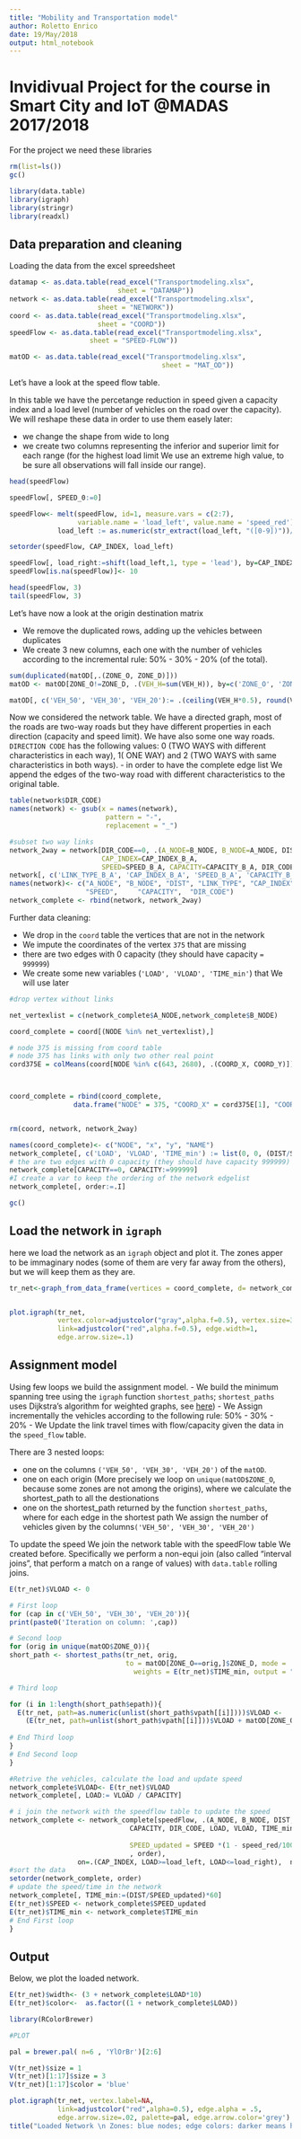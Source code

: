 ```yaml
---
title: "Mobility and Transportation model"
author: Roletto Enrico
date: 19/May/2018
output: html_notebook
---
```


# Invidivual Project for the course in Smart City and IoT @MADAS 2017/2018

For the project we need these libraries
```r
rm(list=ls())
gc()
```
```r
library(data.table)
library(igraph)
library(stringr)
library(readxl)

```

## Data preparation and cleaning

Loading the data from the excel spreedsheet
```r
datamap <- as.data.table(read_excel("Transportmodeling.xlsx", 
                           sheet = "DATAMAP"))
network <- as.data.table(read_excel("Transportmodeling.xlsx", 
                      sheet = "NETWORK"))
coord <- as.data.table(read_excel("Transportmodeling.xlsx", 
                      sheet = "COORD"))
speedFlow <- as.data.table(read_excel("Transportmodeling.xlsx", 
                    sheet = "SPEED-FLOW"))

matOD <- as.data.table(read_excel("Transportmodeling.xlsx", 
                                      sheet = "MAT_OD"))
```

Let's have a look at the speed flow table. 

In this table we have the percetange reduction in speed given a capacity index and a load level (number of vehicles on the road over the capacity). We will reshape these data in order to use them easely later:

- we change the shape from wide to long
- we create two columns representing the inferior and superior limit for each range (for the highest load limit We use an extreme high value, to be sure all observations will fall inside our range).
  

```r
head(speedFlow)

speedFlow[, SPEED_0:=0]

speedFlow<- melt(speedFlow, id=1, measure.vars = c(2:7), 
                 variable.name = 'load_left', value.name = 'speed_red')[,
            load_left := as.numeric(str_extract(load_left, "([0-9])"))/10] 

setorder(speedFlow, CAP_INDEX, load_left)

speedFlow[, load_right:=shift(load_left,1, type = 'lead'), by=CAP_INDEX]
speedFlow[is.na(speedFlow)]<- 10

head(speedFlow, 3)
tail(speedFlow, 3)

```

Let's have now a look at the origin destination matrix 

- We remove the duplicated rows, adding up the vehicles between duplicates
- We create 3 new columns, each one with the number of vehicles according to the incremental rule: 50% - 30% - 20% (of the total).


```r
sum(duplicated(matOD[,.(ZONE_O, ZONE_D)]))
matOD <- matOD[ZONE_O!=ZONE_D, .(VEH_H=sum(VEH_H)), by=c('ZONE_O', 'ZONE_D')]

matOD[, c('VEH_50', 'VEH_30', 'VEH_20'):= .(ceiling(VEH_H*0.5), round(VEH_H*0.3), VEH_H - round(VEH_H*0.3) - ceiling(VEH_H*0.5))]


```
Now we considered the network table. We have a directed graph, most of the roads are two-way roads but they have different properties in each direction (capacity and speed limit). We have also some one way roads. `DIRECTION CODE` has the following values: 0 (TWO WAYS with different characteristics in each way), 1( ONE WAY) and  2 (TWO WAYS with same characteristics in both ways). 
- in order to have the complete edge list We append the edges of the two-way road with different characteristics to the original table.

```r
table(network$DIR_CODE)
names(network) <- gsub(x = names(network),
                        pattern = "-",
                        replacement = "_")

#subset two way links
network_2way = network[DIR_CODE==0, .(A_NODE=B_NODE, B_NODE=A_NODE, DIST,   LINK_TYPE=LINK_TYPE_B_A, 
                       CAP_INDEX=CAP_INDEX_B_A, 
                       SPEED=SPEED_B_A, CAPACITY=CAPACITY_B_A, DIR_CODE)]
network[, c('LINK_TYPE_B_A', 'CAP_INDEX_B_A', 'SPEED_B_A', 'CAPACITY_B_A'):=NULL]
names(network)<- c("A_NODE", "B_NODE", "DIST", "LINK_TYPE", "CAP_INDEX",
                   "SPEED",     "CAPACITY",  "DIR_CODE")
network_complete <- rbind(network, network_2way)
```
Further data cleaning:

- We drop in the `coord` table the vertices that are not in the network 
- We impute the coordinates of the vertex `375` that are missing
- there are two edges with 0 capacity (they should have capacity `= 999999`)
- We create some new variables (`'LOAD', 'VLOAD', 'TIME_min'`) that We will use later
```r
#drop vertex without links

net_vertexlist = c(network_complete$A_NODE,network_complete$B_NODE)

coord_complete = coord[(NODE %in% net_vertexlist),]

# node 375 is missing from coord table
# node 375 has links with only two other real point
cord375E = colMeans(coord[NODE %in% c(643, 2680), .(COORD_X, COORD_Y)])



coord_complete = rbind(coord_complete,
                data.frame("NODE" = 375, "COORD_X" = cord375E[1], "COORD_Y" = cord375E[2], "NAME" = NA))


rm(coord, network, network_2way)

names(coord_complete)<- c("NODE", "x", "y", "NAME")
network_complete[, c('LOAD', 'VLOAD', 'TIME_min') := list(0, 0, (DIST/SPEED)*60) ]
# the are two edges with 0 capacity (they should have capacity 999999)
network_complete[CAPACITY==0, CAPACITY:=999999]
#I create a var to keep the ordering of the network edgelist
network_complete[, order:=.I]
```
```r
gc()
```

## Load the network in `igraph`

here we load the network as an `igraph` object and plot it. The zones apper to be immaginary nodes (some of them are very far away from the others), but we will keep them as they are. 
```r
tr_net<-graph_from_data_frame(vertices = coord_complete, d= network_complete, directed = TRUE)


plot.igraph(tr_net,
            vertex.color=adjustcolor("gray",alpha.f=0.5), vertex.size=3, vertex.label=NA,
            link=adjustcolor("red",alpha.f=0.5), edge.width=1,
            edge.arrow.size=.1)

```

## Assignment model 

Using few loops we build the assignment model.
- We build the minimum spanning tree using the `igraph` function `shortest_paths`;  `shortest_paths`  uses Dijkstra's algorithm for weighted graphs, see [here](http://igraph.org/r/doc/distances.html))
- We Assign incrementally the vehicles according to the following rule: 50% - 30% - 20% 
- We Update  the link travel times with flow/capacity given the data in the `speed_flow` table.

There are 3 nested loops:

- one on the columns `('VEH_50', 'VEH_30', 'VEH_20')` of the `matOD`.
- one on each origin (More precisely we loop on `unique(matOD$ZONE_O`, because some zones are not among the origins), where we calculate the shortest_path to all the destionations
- one on the shortest_path returned by the function `shortest_paths`, where for each edge in the shortest path We assign the number of vehicles given by the columns`('VEH_50', 'VEH_30', 'VEH_20')`

To update the speed We join the network table with the speedFlow table We created before. Specifically we perform a non-equi join (also called "interval joins", that perform a match on a range of values) with `data.table` rolling joins. 

```r

E(tr_net)$VLOAD <- 0

# First loop
for (cap in c('VEH_50', 'VEH_30', 'VEH_20')){
print(paste0('Iteration on column: ',cap))

# Second loop
for (orig in unique(matOD$ZONE_O)){
short_path <- shortest_paths(tr_net, orig, 
                             to = matOD[ZONE_O==orig,]$ZONE_D, mode = 'out',
                               weights = E(tr_net)$TIME_min, output = "both")

# Third loop

for (i in 1:length(short_path$epath)){
  E(tr_net, path=as.numeric(unlist(short_path$vpath[[i]])))$VLOAD <- 
    (E(tr_net, path=unlist(short_path$vpath[[i]]))$VLOAD + matOD[ZONE_O==orig, get(cap)][i])
  
# End Third loop  
}
# End Second loop
}

#Retrive the vehicles, calculate the load and update speed
network_complete$VLOAD<- E(tr_net)$VLOAD
network_complete[, LOAD:= VLOAD / CAPACITY]

# i join the network with the speedflow table to update the speed
network_complete <- network_complete[speedFlow, .(A_NODE, B_NODE, DIST, LINK_TYPE, CAP_INDEX,
                              CAPACITY, DIR_CODE, LOAD, VLOAD, TIME_min, SPEED,
                              
                              SPEED_updated = SPEED *(1 - speed_red/100)
                              , order),
                 on=.(CAP_INDEX, LOAD>=load_left, LOAD<=load_right),  nomatch=0]
#sort the data
setorder(network_complete, order)
# update the speed/time in the network
network_complete[, TIME_min:=(DIST/SPEED_updated)*60]
E(tr_net)$SPEED <- network_complete$SPEED_updated
E(tr_net)$TIME_min <- network_complete$TIME_min
# End First loop
}

```


## Output

Below, we plot the loaded network.

```r
E(tr_net)$width<- (3 + network_complete$LOAD*10)
E(tr_net)$color<-  as.factor((1 + network_complete$LOAD))

library(RColorBrewer)

#PLOT

pal = brewer.pal( n=6 , 'YlOrBr')[2:6]

V(tr_net)$size = 1
V(tr_net)[1:17]$size = 3
V(tr_net)[1:17]$color = 'blue'
```
```r

plot.igraph(tr_net, vertex.label=NA,
            link=adjustcolor("red",alpha=0.5), edge.alpha = .5,
            edge.arrow.size=.02, palette=pal, edge.arrow.color='grey')
title("Loaded Network \n Zones: blue nodes; edge colors: darker means higher flow/capacity")
```